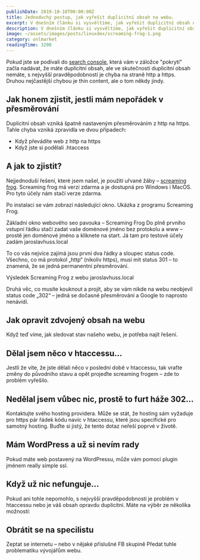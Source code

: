 ```yaml
---
publishDate: 2019-10-10T00:00:00Z
title: Jednoduchý postup, jak vyřešit duplicitní obsah na webu.
excerpt: V dnešním článku si vysvěltíme, jak vyřešit duplicitní obsah na webu pomocí Screaming Frogu 
description: V dnešním článku si vysvěltíme, jak vyřešit duplicitní obsah na webu pomocí Screaming Frogu 
image: ~/assets/images/posts/linuxdex/screaming-frog-1.png
category: onlmarket
readingTime: 3200
---
```



Pokud jste se podívali do <a href="https://search.google.com/search-console/about" target="_blank" rel="nofollow">search console</a>, která vám v záložce "pokrytí" začla nadávat, že máte duplicitní obsah, ale ve skutečnosti duplicitní obsah nemáte, s nejvyšší pravděpodobností je chyba na straně http a https. Druhou nejčastější chybou je thin content, ale o tom někdy jindy. 

## Jak honem zjistit, jestli mám nepořádek v přesměrování

Duplicitní obsah vzniká špatně nastaveným přesměrováním z http na https. Tahle chyba vzniká zpravidla ve dvou případech:

- Když převádíte web z http na https
- Když jste si podělali .htaccess

## A jak to zjistit?

Nejjednoduší řešení, které jsem našel, je použití uřvané žáby – <a href="https://www.screamingfrog.co.uk/seo-spider/" target="_blank" rel="nofollow">screaming frog</a>. Screaming frog má verzi zdarma a je dostupná pro Windows i MacOS. Pro tyto účely nám stačí verze zdarma.

Po instalaci se vám zobrazí následující okno.
<ScreamingFrog />
Ukázka z programu Screaming Frog.

Základní okno webového seo pavouka – Screaming Frog
Do plně prvního vstupní řádku stačí zadat vaše doménové jméno bez protokolu a www – prostě jen doménové jméno a kliknete na start. Já tam pro testové účely zadám jaroslavhuss.local

To co vás nejvíce zajímá jsou první dva řádky a sloupec status code. Všechno, co má protokol „http“ (nikoliv https), musí mít status 301 – to znamená, že se jedná permanentní přesměrování.

<ScreamingFrog2 />
Výsledek Screaming Frog z webu jaroslavhuss.local

Druhá věc, co musíte kouknout a projít, aby se vám nikde na webu neobjevil status code „302“ – jedná se dočasné přesměrování a Google to naprosto nenávidí.

## Jak opravit zdvojený obsah na webu
Když teď víme, jak sledovat stav našeho webu, je potřeba najít řešení.

## Dělal jsem něco v htaccessu…
Jestli že víte, že jste dělali něco v poslední době v htaccessu, tak vraťte změny do původního stavu a opět projeďte screaming frogem – zde to problém vyřešilo.

## Nedělal jsem vůbec nic, prostě to furt háže 302…
Kontaktujte svého hosting providera. Může se stát, že hosting sám vyžaduje pro https pár řádek kódu navíc v htaccessu, které jsou specifické pro samotný hosting. Buďte si jistý, že tento dotaz neřeší poprvé v životě.

## Mám WordPress a už si nevím rady
Pokud máte web postavený na WordPressu, může vám pomoci plugin jménem really simple ssl.

## Když už nic nefunguje…
Pokud ani tohle nepomohlo, s nejvyšší pravděpodobností je problém v htaccessu nebo je váš obsah opravdu duplicitní. Máte na výběr ze několika možností:

## Obrátit se na specilistu
Zeptat se internetu – nebo v nějaké příslušné FB skupině
Předat tuhle problematiku vývojářům webu.
